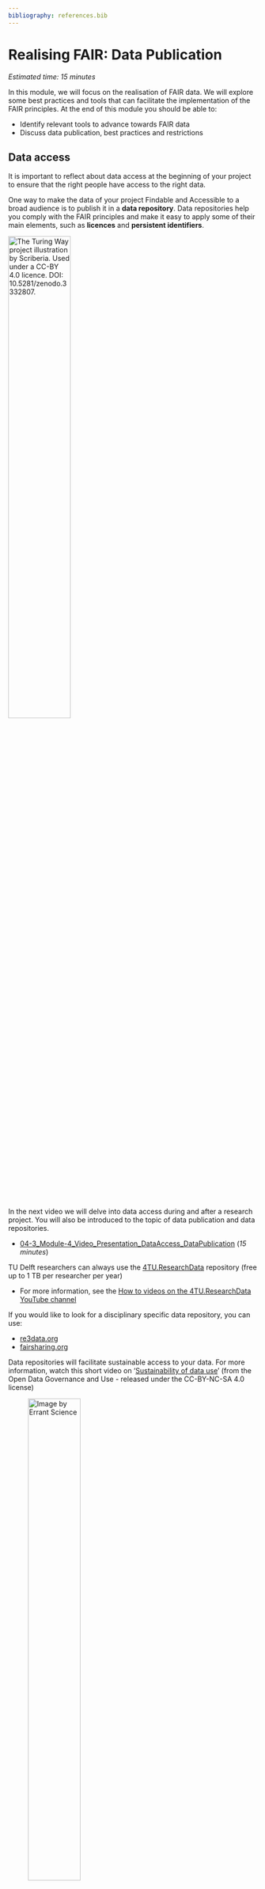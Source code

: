 ```yaml
---
bibliography: references.bib
---
```


# Realising FAIR: Data Publication {#realisingFAIR3}

*Estimated time: 15 minutes*

In this module, we will focus on the realisation of FAIR data. We will explore some best practices and tools that can facilitate the implementation of the FAIR principles. At the end of this module you should be able to:

-   Identify relevant tools to advance towards FAIR data
-   Discuss data publication, best practices and restrictions

## Data access

It is important to reflect about data access at the beginning of your project to ensure that the right people have access to the right data.

One way to make the data of your project Findable and Accessible to a broad audience is to publish it in a **data repository**. Data repositories help you comply with the FAIR principles and make it easy to apply some of their main elements, such as **licences** and **persistent identifiers**.

[![The Turing Way project illustration by Scriberia. Used under a CC-BY 4.0 licence. DOI: 10.5281/zenodo.3332807.](https://raw.githubusercontent.com/alan-turing-institute/the-turing-way/main/book/website/figures/DOI.jpg){width="50%"}](https://doi.org/10.5281/zenodo.3332807)

In the next video we will delve into data access during and after a research project. You will also be introduced to the topic of data publication and data repositories.

-   [04-3_Module-4_Video_Presentation_DataAccess_DataPublication](https://drive.google.com/file/d/1y9JfKBlvCExdYjxvNIHV9uGBvHsCO9w1/view?usp=share_link) (*15 minutes*)

TU Delft researchers can always use the [4TU.ResearchData](https://data.4tu.nl/info//en/) repository (free up to 1 TB per researcher per year)

-   For more information, see the [How to videos on the 4TU.ResearchData YouTube channel](https://www.youtube.com/channel/UCn5humJTp8aeCwRCOr8ec4w)

If you would like to look for a disciplinary specific data repository, you can use:

-   [re3data.org](https://www.re3data.org/)
-   [fairsharing.org](https://fairsharing.org/)

Data repositories will facilitate sustainable access to your data. For more information, watch this short video on '[Sustainability of data use](https://www.youtube.com/watch?v=bhI1SF_r_K8)' (from the Open Data Governance and Use - released under the CC-BY-NC-SA 4.0 license)

![Image by [Errant Science](https://twitter.com/ErrantScience/status/1251118457279647746)](https://pbs.twimg.com/media/EVzdm1nXQAI1fY_){width="50%"}

## Data/Software Articles

You can also share your data and code via a **data or software article**.

-   [List of data journals](https://openworking.wordpress.com/2022/02/17/publishing-a-data-article/) with TU Delft resources indicated
-   [In which journal should I publish my software?](https://www.software.ac.uk/which-journals-should-i-publish-my-software)
    -   for example: the [Journal of Open Source Software (JOSS)](https://joss.theoj.org/)

## Software Sharing

Only read this section if you're working with code in your project, or if Research Software is one of the main outputs of your projects! 

Before you get started with writing your code, you might want to look for code and software that others have already written and shared. This could be work by a predecessor in your team, a code snippet you found online, or software that is published and archived. When reusing research software, there are some relevant factors to consider, such as, where to find and how to evaluate the reusability of the available software? Maurits walks you through those considerations in the following video:

[Finding and reusing code](https://collegerama.tudelft.nl/Mediasite/Play/df8ecdd445bf4ebd8c048498216704ca1d?playFrom=29250&popout=true)
Video citation: Finding and reusing code. Video recording from TU Delft MOOC Open Science: Sharing Your Research with the World. Presenter: Dr. Maurits Kok. Credits: TU Delft Extension School, TU Delft New Media Center, TU Delft Digital Competence Center. Licence: CC-BY-NC-SA]

Once you get started writing your code or developing your software, other best practices and management tools will be needed. If you have collected code snippets from different sources, debugging the code might be challenging, and as the development process goes along, you might want to compare current versions to earlier versions.

The same as with research data, you should always think ‘who might be reusing your code?’ At the very least, it is your past, present and future selves. Therefore, implementing best practices to make your software FAIR and reproducible since the beginning of the project is very relevant! In the next video, Maurits will provide an overview of good practices for developing reproducible and reusable code:

[Developing research software](https://collegerama.tudelft.nl/Mediasite/Play/224ff6a1ae7b4085a5ea7a963b1f91e71d?playFrom=1216&popout=true)
Video citation: Developing research software. Video recording from TU Delft MOOC Open Science: Sharing Your Research with the World. Presenter: Dr. Maurits Kok. Credits: TU Delft Extension School, TU Delft New Media Center, TU Delft Digital Competence Center. Licence: CC-BY-NC-SA

Once you are ready to publish your research work, the data and the code also needs to be published as you have already learned in the ‘Data Access and Data Publication’ video. If you need some extra encouragement to publish your research software or piece of code, in the following video Maurits will tell you why you should publish your code as open source and how to do so following the FAIR principles for research software:

[Publishing Research Software](https://collegerama.tudelft.nl/Mediasite/Play/ae62a315741641fbb9e42b2c061c47e51d?playFrom=772&popout=true)
Video citation: Publishing Research Software. Video recording from TU Delft MOOC Open Science: Sharing Your Research with the World. Presenter: Dr. Maurits Kok. Credits: TU Delft Extension School, TU Delft New Media Center, TU Delft Digital Competence Center. Licence: CC-BY-NC-SA

Helpful resources: 

- [FAIR software checklist](https://tu-delft-dcc.github.io/software/checklist.html) prepared by the TU Delft Digital Competence Center
- [Software Carpentry lessons](https://software-carpentry.org/lessons/)
- [CodeRefinery lessons](https://coderefinery.org/lessons/core/)

Just sharing software via platforms like GitHub is not sufficient to adhere to the FAIR principles. 
GitHub/GitLab does not assign a persistent identifier/DOI to the software, and GitHub/GitLab does not have a long term preservation policy like data repositories do. 
You can share your software on GitHub/GitLab and share a snapshot/version of the code in a data repository as well. 

- See [here for more information between the GitHub/Zenodo integration](https://docs.github.com/en/repositories/archiving-a-github-repository/referencing-and-citing-content)
- See [here for more information on how to do this using 4TU.ResearchData](https://estherplomp.github.io/TNW-OS-support/posts/software-sharing/#tu.researchdata)

Checkout [papers with code](https://paperswithcode.com/) to see how other researchers have shared their code!

## Why not the supplemental materials?

-   Check [this slide](https://estherplomp.github.io/PRES-data-software/#27) on some downsides of sharing your data/code in supplemental materials

## Assessing FAIR datasets (optional)

Choose one of the _datasets_ below and assess whether they are following the FAIR principles: 

- **Findable**
    - From the title to the dataset was it an easy way?
    - Does the dataset have a DOI to make it more Findable?
    - Does it have enough metadata to easily find it?
- **Accessible**
    - Is it clear for you if the data is accessible for re-use? 
    - Are you able to download the data for your own use? 
- **Interoperable**
    - Is the dataset in a file format that you can easily re-use?
- **Re-usable**
    - If you come across this dataset, how likely is it that you can easily use it? 
    - Does the dataset have enough documentation for you to understand the context of the data? 
    - Does it have a clear usage licence? Which one?

_Data set 1_: “A large-scale dataset for modeling a highly renewable European electricity system”
DOI: [https://doi.org/10.5281/zenodo.999150](https://doi.org/10.5281/zenodo.999150)

_Data set 2_: “Qualitative coding of 12 semi-structure interviews on food behaviour context and food reporting engagement”
DOI: [https://doi.org/10.4121/uuid:02b93c7c-545d-4501-b375-6db1aff039c6](https://doi.org/10.4121/uuid:02b93c7c-545d-4501-b375-6db1aff039c6)

_Data set 3_: “Highly structured 3D pyrolytic carbon electrodes derived from additive manufacturing technology”
[https://doi.org/10.11583/DTU.13549487.v1](https://doi.org/10.11583/DTU.13549487.v1)

_Data set 4_: “HANZE netCDF data on land use, population, GDP and wealth in Europe, 1870-2020”
DOI: [https://doi.org/10.4121/uuid:e027194f-a804-4f81-973e-8f7be9c25a99](https://doi.org/10.4121/uuid:e027194f-a804-4f81-973e-8f7be9c25a99) 

_Data set 5_: “Kimberlina Groundwater Quality Simulations”
DOI: [https://doi.org/10.18141/1603336](https://doi.org/10.18141/1603336)

_Data set 7_: Adaptive laboratory evolution reveals general and specific chemical tolerance mechanisms and enhances biochemical production
[https://github.com/biosustain/chemical-tolerance-supplementary](https://github.com/biosustain/chemical-tolerance-supplementary)

_Dataset 11_: The genetic architecture of biofilm formation in a clinical isolate of Saccharomyces cerevisiae
DOI: [https://doi.org/10.5061/dryad.mn71g](https://doi.org/10.5061/dryad.mn71g)

_Dataset 12_: CoralModel: A Python-based model that resembles the biophysical interactions on a coral reef
DOI: [https://doi.org/10.4121/19164869.v1](https://doi.org/10.4121/19164869.v1)

_Dataset 14_: Designing Quantum Networks Using Preexisting Infrastructure
DOI: [https://doi.org/10.4121/14914806.v1](https://doi.org/10.4121/14914806.v1)

_Dataset 15_: Modelling dynamics in protein crystal structures by ensemble refinement
DOI: [https://doi.org/10.5061/dryad.5n01h](https://doi.org/10.5061/dryad.5n01h)

_Dataset 17_: QDataSet, quantum datasets for machine learning -
Publication DOI: [https://doi.org/10.1038/s41597-022-01639-1](https://doi.org/10.1038/s41597-022-01639-1) 
Link to dataset: [https://cloudstor.aarnet.edu.au/plus/s/rxYKXBS7Tq0kB8o](https://cloudstor.aarnet.edu.au/plus/s/rxYKXBS7Tq0kB8o)


## References:

-   @colavizza2020
-   [H2020 Programme Guidelines on FAIR Data Management in Horizon 2020](https://core.ac.uk/download/pdf/301306355.pdf). Version 3.0. 26 July 2016.
